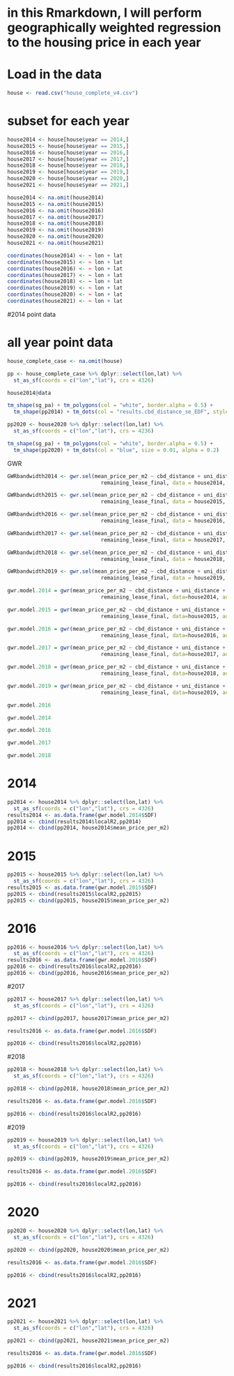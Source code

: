 # in this Rmarkdown, I will perform geographically weighted regression to the housing price in each year 


# Load in the data
```r
house <- read.csv("house_complete_v4.csv")
```

# subset for each year
```r
house2014 <- house[house$year == 2014,]
house2015 <- house[house$year == 2015,]
house2016 <- house[house$year == 2016,]
house2017 <- house[house$year == 2017,]
house2018 <- house[house$year == 2018,]
house2019 <- house[house$year == 2019,]
house2020 <- house[house$year == 2020,]
house2021 <- house[house$year == 2021,]

house2014 <- na.omit(house2014)
house2015 <- na.omit(house2015)
house2016 <- na.omit(house2016)
house2017 <- na.omit(house2017)
house2018 <- na.omit(house2018)
house2019 <- na.omit(house2019)
house2020 <- na.omit(house2020)
house2021 <- na.omit(house2021)
```

```r
coordinates(house2014) <- ~ lon + lat
coordinates(house2015) <- ~ lon + lat
coordinates(house2016) <- ~ lon + lat
coordinates(house2017) <- ~ lon + lat
coordinates(house2018) <- ~ lon + lat
coordinates(house2019) <- ~ lon + lat
coordinates(house2020) <- ~ lon + lat
coordinates(house2021) <- ~ lon + lat
```
#2014 point data




# all year point data
```r
house_complete_case <- na.omit(house)

pp <- house_complete_case %>% dplyr::select(lon,lat) %>%
  st_as_sf(coords = c("lon","lat"), crs = 4326)

house2014@data
```

```r
tm_shape(sg_pa) + tm_polygons(col = "white", border.alpha = 0.5) +
  tm_shape(pp2014) + tm_dots(col = "results.cbd_distance_se_EDF", style = "quantile", palette = "Reds", size = 0.1, alpha = 0.5)
```


```r
pp2020 <- house2020 %>% dplyr::select(lon,lat) %>%
  st_as_sf(coords = c("lon","lat"), crs = 4236)

tm_shape(sg_pa) + tm_polygons(col = "white", border.alpha = 0.5) +
  tm_shape(pp2020) + tm_dots(col = "blue", size = 0.01, alpha = 0.2)
```



############### GWR

```r
GWRbandwidth2014 <- gwr.sel(mean_price_per_m2 ~ cbd_distance + uni_distance + mall_distance + train_distance + park_distance + hospital_distance + bus_distance +
                              remaining_lease_final, data = house2014, adapt=T)
```

```r
GWRbandwidth2015 <- gwr.sel(mean_price_per_m2 ~ cbd_distance + uni_distance + mall_distance + train_distance + park_distance + hospital_distance + bus_distance +
                              remaining_lease_final, data = house2015, adapt=T)
```

```r
GWRbandwidth2016 <- gwr.sel(mean_price_per_m2 ~ cbd_distance + uni_distance + mall_distance + train_distance + park_distance + hospital_distance + bus_distance +
                              remaining_lease_final, data = house2016, adapt=T)
```

```r
GWRbandwidth2017 <- gwr.sel(mean_price_per_m2 ~ cbd_distance + uni_distance + mall_distance + train_distance + park_distance + hospital_distance + bus_distance +
                              remaining_lease_final, data = house2017, adapt=T)
```
```r
GWRbandwidth2018 <- gwr.sel(mean_price_per_m2 ~ cbd_distance + uni_distance + mall_distance + train_distance + park_distance + hospital_distance + bus_distance +
                              remaining_lease_final, data = house2018, adapt=T)
```

```r
GWRbandwidth2019 <- gwr.sel(mean_price_per_m2 ~ cbd_distance + uni_distance + mall_distance + train_distance + park_distance + hospital_distance + bus_distance +
                              remaining_lease_final, data = house2019, adapt=T)
```






```r
gwr.model.2014 = gwr(mean_price_per_m2 ~ cbd_distance + uni_distance + mall_distance + train_distance + park_distance + hospital_distance + bus_distance +
                              remaining_lease_final, data=house2014, adapt= GWRbandwidth2014, hatmatrix=TRUE, se.fit=TRUE) 
```


```r
gwr.model.2015 = gwr(mean_price_per_m2 ~ cbd_distance + uni_distance + mall_distance + train_distance + park_distance + hospital_distance + bus_distance +
                              remaining_lease_final, data=house2015, adapt= GWRbandwidth2015, hatmatrix=TRUE, se.fit=TRUE) 
```

```r
gwr.model.2016 = gwr(mean_price_per_m2 ~ cbd_distance + uni_distance + mall_distance + train_distance + park_distance + hospital_distance + bus_distance +
                              remaining_lease_final, data=house2016, adapt= GWRbandwidth2016, hatmatrix=TRUE, se.fit=TRUE)  
```

```r
gwr.model.2017 = gwr(mean_price_per_m2 ~ cbd_distance + uni_distance + mall_distance + train_distance + park_distance + hospital_distance + bus_distance +
                              remaining_lease_final, data=house2017, adapt= GWRbandwidth2017, hatmatrix=TRUE, se.fit=TRUE)  
```

```r
gwr.model.2018 = gwr(mean_price_per_m2 ~ cbd_distance + uni_distance + mall_distance + train_distance + park_distance + hospital_distance + bus_distance +
                              remaining_lease_final, data=house2018, adapt= GWRbandwidth2018, hatmatrix=TRUE, se.fit=TRUE)  
```

```r
gwr.model.2019 = gwr(mean_price_per_m2 ~ cbd_distance + uni_distance + mall_distance + train_distance + park_distance + hospital_distance + bus_distance +
                              remaining_lease_final, data=house2019, adapt= GWRbandwidth2019, hatmatrix=TRUE, se.fit=TRUE)  
```

```r
gwr.model.2016
```

```r
gwr.model.2014
```

```r
gwr.model.2016
```

```r
gwr.model.2017
```

```r
gwr.model.2018
```


# 2014
```r
pp2014 <- house2014 %>% dplyr::select(lon,lat) %>%
  st_as_sf(coords = c("lon","lat"), crs = 4326)
results2014 <- as.data.frame(gwr.model.2014$SDF)
pp2014 <- cbind(results2014$localR2,pp2014)
pp2014 <- cbind(pp2014, house2014$mean_price_per_m2)
```
# 2015
```r
pp2015 <- house2015 %>% dplyr::select(lon,lat) %>%
  st_as_sf(coords = c("lon","lat"), crs = 4326)
results2015 <- as.data.frame(gwr.model.2015$SDF)
pp2015 <- cbind(results2015$localR2,pp2015)
pp2015 <- cbind(pp2015, house2015$mean_price_per_m2)
```
# 2016
```r
pp2016 <- house2016 %>% dplyr::select(lon,lat) %>%
  st_as_sf(coords = c("lon","lat"), crs = 4326)
results2016 <- as.data.frame(gwr.model.2016$SDF)
pp2016 <- cbind(results2016$localR2,pp2016)
pp2016 <- cbind(pp2016, house2016$mean_price_per_m2)
```
#2017
```r
pp2017 <- house2017 %>% dplyr::select(lon,lat) %>%
  st_as_sf(coords = c("lon","lat"), crs = 4326)

pp2017 <- cbind(pp2017, house2017$mean_price_per_m2)

results2016 <- as.data.frame(gwr.model.2016$SDF)

pp2016 <- cbind(results2016$localR2,pp2016)

```
#2018
```r
pp2018 <- house2018 %>% dplyr::select(lon,lat) %>%
  st_as_sf(coords = c("lon","lat"), crs = 4326)

pp2018 <- cbind(pp2018, house2018$mean_price_per_m2)

results2016 <- as.data.frame(gwr.model.2016$SDF)

pp2016 <- cbind(results2016$localR2,pp2016)
```
#2019
```r
pp2019 <- house2019 %>% dplyr::select(lon,lat) %>%
  st_as_sf(coords = c("lon","lat"), crs = 4326)

pp2019 <- cbind(pp2019, house2019$mean_price_per_m2)

results2016 <- as.data.frame(gwr.model.2016$SDF)

pp2016 <- cbind(results2016$localR2,pp2016)
```
# 2020
```r
pp2020 <- house2020 %>% dplyr::select(lon,lat) %>%
  st_as_sf(coords = c("lon","lat"), crs = 4326)

pp2020 <- cbind(pp2020, house2020$mean_price_per_m2)

results2016 <- as.data.frame(gwr.model.2016$SDF)

pp2016 <- cbind(results2016$localR2,pp2016)
```
# 2021
```r
pp2021 <- house2021 %>% dplyr::select(lon,lat) %>%
  st_as_sf(coords = c("lon","lat"), crs = 4326)

pp2021 <- cbind(pp2021, house2021$mean_price_per_m2)

results2016 <- as.data.frame(gwr.model.2016$SDF)

pp2016 <- cbind(results2016$localR2,pp2016)
```



